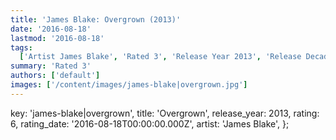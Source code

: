 ```yaml
---
title: 'James Blake: Overgrown (2013)'
date: '2016-08-18'
lastmod: '2016-08-18'
tags:
  ['Artist James Blake', 'Rated 3', 'Release Year 2013', 'Release Decade 2010']
summary: 'Rated 3'
authors: ['default']
images: ['/content/images/james-blake|overgrown.jpg']
---
```


  key: 'james-blake|overgrown',
  title: 'Overgrown',
  release_year: 2013,
  rating: 6,
  rating_date: '2016-08-18T00:00:00.000Z',
  artist: 'James Blake',
};

<MusicRating data={data} />

